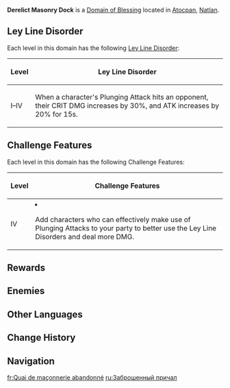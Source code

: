 {{Stub}}
{{Domain Infobox
|image        = Domain Derelict Masonry Dock.png
|type         = Blessing
|description  = An environment incomprehensible to the inhabitants of today's lands, one where [[Secret Source Automaton|ash-gray mechanisms]] driven by [[Iridescent Inscription|golden runes]] replaced the toil of flesh, effortlessly bringing brilliance and imagination to life above [[Liquid Phlogiston|pools of flame]]. After this era was ended by [[Heavenly Principles|tyrannical outsiders]], the [[Dragon|once-powerful race]] stagnated in their submission. Now, the only visitors left to this place are mourners of a bygone era.
|area         = Atocpan
|region       = Natlan
|requiredAR   = 
|recLevel     = 
|recElements  = Anemo,Electro,Hydro,Dendro
}}
{{Description|A once-magnificent design left abandoned to time. This desolate site, hidden deep within the [[Atocpan|mountain]]'s heart, casts but a flickering shadow of its former grandiose creation.<br>Thorough exploration may reveal treasures that those who long to reach beyond the [[Celestia|heavens]] can only dream of obtaining.}}
'''Derelict Masonry Dock''' is a [[Domain of Blessing]] located in [[Atocpan]], [[Natlan]].

==Ley Line Disorder==
Each level in this domain has the following [[Ley Line Disorder]]:
{| class="wikitable" style="text-align:center;"
!Level
!Ley Line Disorder
|-
!I–IV
|When a character's Plunging Attack hits an opponent, their CRIT DMG increases by 30%, and ATK increases by 20% for 15s.
|}

==Challenge Features==
Each level in this domain has the following Challenge Features:
{| class="wikitable"
!Level
!Challenge Features
|-
!IV
|<li>Add characters who can effectively make use of Plunging Attacks to your party to better use the Ley Line Disorders and deal more DMG.</li>
|}

==Rewards==
{{Domain Levels/Blessing
|level=4
|sets=Tiny Miracle,Scholar,Long Night's Oath,Finale of the Deep Galleries
}}

==Enemies==
{{Domain Enemies
|domain      = Domain of Blessing: Deepfire Construct
|target1     = Defeat 6 opponent(s) within 300 second(s)
|enemies1    = Tatankasaur Whelp*3//Tatankasaur Whelp*2;Tatankasaurus*1
|target2     = Defeat 6 opponent(s) within 300 second(s)
|enemies2    = Ferocious Warrior: Human Ram*2;Ferocious Warrior: Wrestler*1//Ferocious Warrior: Grappler*2; Tatankasaurus Warrior: Skybreaker*1
|target3     = Defeat 6 opponent(s) within 300 second(s)
|enemies3    = Ferocious Warrior: Human Ram*2;Tatankasaurus Warrior: Skybreaker*1//Tatankasaurus Warrior: Spiritlight Chaser*2;Tatankasaurus Warrior: Skybreaker*1
|target4     = Defeat 1 opponent(s) within 300 second(s)
|enemies4    = Furnace Shell Mountain Weasel*1
}}

==Other Languages==
{{Other Languages
|en       = Derelict Masonry Dock
|zhs      = 荒废砌造坞
|zhs_rm   = 
|zht      = 荒廢砌造塢
|zht_rm   = 
|zh_tl    = 
|ja       = 荒れ果てた創造の地
|ja_rm    = Arehateta Souzou no Chi
|ja_tl    = 
|ko       = 황폐한 조선소
|ko_tl    = 
|es       = Muelle de Mampostería Abandonado
|es_tl    = Abandoned Masonry Pier
|fr       = Quai de maçonnerie abandonné
|fr_tl    = Derelict Masonry Dock
|ru       = Заброшенный причал
|ru_tl    = 
|th       = ท่าเรือหินรกร้าง
|th_rm    = 
|th_tl    = 
|vi       = Bến Tàu Xây Dựng Bỏ Hoang
|vi_tl    = 
|de       = Verfallenes gemauertes Dock
|de_tl    = 
|id       = Derelict Masonry Dock
|pt       = Doca de Alvenaria Deteriorada
|pt_tl    = 
|tr       = Metruk Taş İskele
|tr_tl    = 
|it       = Pontile abbandonato
|it_tl    = 
}}

==Change History==
{{Change History|5.5}}
<!--
==References==
{{Reflist}}
-->
==Navigation==
{{Domain Navbox|permanent}}

[[fr:Quai de maçonnerie abandonné]]
[[ru:Заброшенный причал]]
